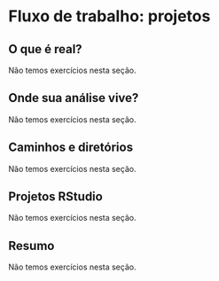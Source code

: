 # Fluxo de trabalho: projetos

## O que é real?

Não temos exercícios nesta seção.

## Onde sua análise vive?

Não temos exercícios nesta seção.

## Caminhos e diretórios

Não temos exercícios nesta seção.

## Projetos RStudio

Não temos exercícios nesta seção.

## Resumo

Não temos exercícios nesta seção.